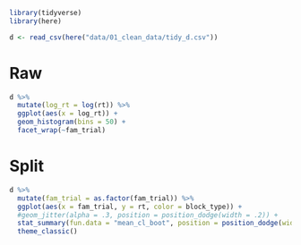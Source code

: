 
```r
library(tidyverse)
library(here)

d <- read_csv(here("data/01_clean_data/tidy_d.csv"))
```

# Raw

```r
d %>% 
  mutate(log_rt = log(rt)) %>% 
  ggplot(aes(x = log_rt)) + 
  geom_histogram(bins = 50) + 
  facet_wrap(~fam_trial)
```


# Split 


```r
d %>% 
  mutate(fam_trial = as.factor(fam_trial)) %>% 
  ggplot(aes(x = fam_trial, y = rt, color = block_type)) + 
  #geom_jitter(alpha = .3, position = position_dodge(width = .2)) + 
  stat_summary(fun.data = "mean_cl_boot", position = position_dodge(width = .2)) + 
  theme_classic()
```

